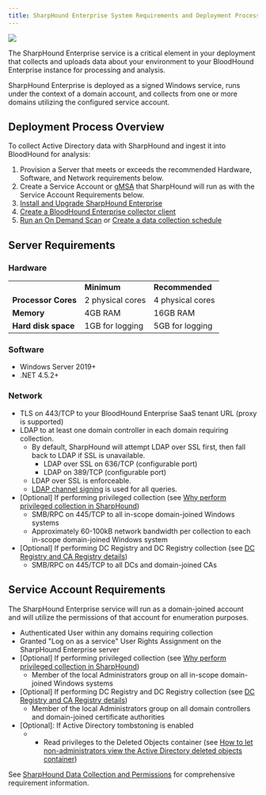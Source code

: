 ```yaml
---
title: SharpHound Enterprise System Requirements and Deployment Process
---
```


<Frame>
  <img src="/hc/images/image-2-1.png"/>
</Frame>

The SharpHound Enterprise service is a critical element in your deployment that collects and uploads data about your environment to your BloodHound Enterprise instance for processing and analysis.

SharpHound Enterprise is deployed as a signed Windows service, runs under the context of a domain account, and collects from one or more domains utilizing the configured service account.

## Deployment Process Overview

To collect Active Directory data with SharpHound and ingest it into BloodHound for analysis:

1.  Provision a Server that meets or exceeds the recommended Hardware, Software, and Network requirements below.
2.  Create a Service Account or [gMSA](/hc/en-us/articles/9295298941723-Create-a-gMSA-for-use-with-SharpHound-Enterprise) that SharpHound will run as with the Service Account Requirements below.
3.  [Install and Upgrade SharpHound Enterprise](/hc/en-us/articles/9295247077915-Install-and-Upgrade-SharpHound-Enterprise)
4.  [Create a BloodHound Enterprise collector client](/hc/en-us/articles/18346330027547-Create-a-BloodHound-Enterprise-collector-client)
5.  [Run an On Demand Scan](/hc/en-us/articles/24687968208923-Run-an-On-Demand-Scan) or [Create a data collection schedule](/hc/en-us/articles/18502463306907-Create-a-data-collection-schedule)

## Server Requirements

### Hardware

|     |     |     |
| --- | --- | --- |
|     | **Minimum** | **Recommended** |
| **Processor Cores** | 2 physical cores | 4 physical cores |
| **Memory** | 4GB RAM | 16GB RAM |
| **Hard disk space** | 1GB for logging | 5GB for logging |

### Software

* Windows Server 2019+
* .NET 4.5.2+

### Network

* TLS on 443/TCP to your BloodHound Enterprise SaaS tenant URL (proxy is supported)
* LDAP to at least one domain controller in each domain requiring collection.
    * By default, SharpHound will attempt LDAP over SSL first, then fall back to LDAP if SSL is unavailable.
        * LDAP over SSL on 636/TCP (configurable port)
        * LDAP on 389/TCP (configurable port)
    * LDAP over SSL is enforceable.
    * [LDAP channel signing](https://www.hub.trimarcsecurity.com/post/ldap-channel-binding-and-signing) is used for all queries.
* \[Optional\] If performing privileged collection (see [Why perform privileged collection in SharpHound](/hc/en-us/articles/9353134451867-Why-perform-privileged-collection-in-SharpHound))
    * SMB/RPC on 445/TCP to all in-scope domain-joined Windows systems
    * Approximately 60-100kB network bandwidth per collection to each in-scope domain-joined Windows system
* \[Optional\] If performing DC Registry and DC Registry collection (see [DC Registry and CA Registry details](/hc/en-us/articles/9263138135963-SharpHound-Enterprise-Data-Collection-and-Permissions#01HR6PT0BG44W65EJJ0WE4H63V))
    * SMB/RPC on 445/TCP to all DCs and domain-joined CAs

## Service Account Requirements

The SharpHound Enterprise service will run as a domain-joined account and will utilize the permissions of that account for enumeration purposes.

* Authenticated User within any domains requiring collection
* Granted "Log on as a service" User Rights Assignment on the SharpHound Enterprise server
* \[Optional\] If performing privileged collection (see [Why perform privileged collection in SharpHound](/hc/en-us/articles/9353134451867-Why-perform-privileged-collection-in-SharpHound))
    * Member of the local Administrators group on all in-scope domain-joined Windows systems
* \[Optional\] If performing DC Registry and DC Registry collection (see [DC Registry and CA Registry details](/hc/en-us/articles/9263138135963-SharpHound-Enterprise-Data-Collection-and-Permissions))
    * Member of the local Administrators group on all domain controllers and domain-joined certificate authorities
* \[Optional\]: If Active Directory tombstoning is enabled
    * * Read privileges to the Deleted Objects container (see [How to let non-administrators view the Active Directory deleted objects container](https://learn.microsoft.com/en-us/troubleshoot/windows-server/identity/non-administrators-view-deleted-object-container))

See [SharpHound Data Collection and Permissions](/hc/en-us/articles/9263138135963-SharpHound-Enterprise-Data-Collection-and-Permissions) for comprehensive requirement information.

